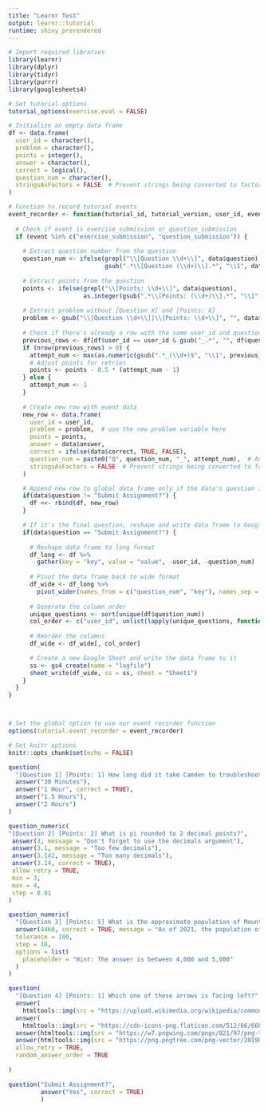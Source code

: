 ```yaml
---
title: "Learnr Test"
output: learnr::tutorial
runtime: shiny_prerendered
---
```


```r

# Import required libraries
library(learnr)
library(dplyr)
library(tidyr)
library(purrr)
library(googlesheets4)

# Set tutorial options
tutorial_options(exercise.eval = FALSE)

# Initialize an empty data frame
df <- data.frame(
  user_id = character(),
  problem = character(),
  points = integer(),
  answer = character(), 
  correct = logical(),
  question_num = character(),
  stringsAsFactors = FALSE  # Prevent strings being converted to factors
)

# Function to record tutorial events
event_recorder <- function(tutorial_id, tutorial_version, user_id, event, data) {
  
  # Check if event is exercise_submission or question_submission
  if (event %in% c("exercise_submission", "question_submission")) {
    
    # Extract question number from the question
    question_num <- ifelse(grepl("\\[Question \\d+\\]", data$question), 
                           gsub(".*\\[Question (\\d+)\\].*", "\\1", data$question), NA)
    
    # Extract points from the question
    points <- ifelse(grepl("\\[Points: \\d+\\]", data$question), 
                     as.integer(gsub(".*\\[Points: (\\d+)\\].*", "\\1", data$question)), 1)
    
    # Extract problem without [Question X] and [Points: X]
    problem <- gsub("\\[Question \\d+\\]|\\[Points: \\d+\\]", "", data$question)
    
    # Check if there's already a row with the same user_id and question_num
    previous_rows <- df[df$user_id == user_id & gsub("_.*", "", df$question_num) == paste0("Q", question_num), ]
    if (nrow(previous_rows) > 0) {
      attempt_num <- max(as.numeric(gsub(".*_(\\d+)$", "\\1", previous_rows$question_num))) + 1
      # Adjust points for retries
      points <- points - 0.5 * (attempt_num - 1)
    } else {
      attempt_num <- 1
    }
    
    # Create new row with event data
    new_row <- data.frame(
      user_id = user_id,
      problem = problem,  # use the new problem variable here
      points = points,
      answer = data$answer, 
      correct = ifelse(data$correct, TRUE, FALSE),
      question_num = paste0("Q", question_num, "_", attempt_num),  # Add "Q" before the question number and "_attempt_num"
      stringsAsFactors = FALSE  # Prevent strings being converted to factors
    )

    # Append new row to global data frame only if the data's question is not "Submit Assignment?"
    if(data$question != "Submit Assignment?") {
      df <<- rbind(df, new_row)
    }

    # If it's the final question, reshape and write data frame to Google Sheets
    if(data$question == "Submit Assignment?") {
      
      # Reshape data frame to long format
      df_long <- df %>% 
        gather(key = "key", value = "value", -user_id, -question_num)
        
      # Pivot the data frame back to wide format
      df_wide <- df_long %>% 
        pivot_wider(names_from = c("question_num", "key"), names_sep = "_", values_from = "value")
      
      # Generate the column order
      unique_questions <- sort(unique(df$question_num))
      col_order <- c("user_id", unlist(lapply(unique_questions, function(i) paste0(i, c("_problem", "_answer", "_correct", "_points")))))
      
      # Reorder the columns
      df_wide <- df_wide[, col_order]

      # Create a new Google Sheet and write the data frame to it
      ss <- gs4_create(name = "logfile")
      sheet_write(df_wide, ss = ss, sheet = "Sheet1")
    }
  }
}



# Set the global option to use our event recorder function
options(tutorial.event_recorder = event_recorder)

# Set knitr options
knitr::opts_chunk$set(echo = FALSE)

```

```r

question(
  "[Question 1] [Points: 1] How long did it take Camden to troubleshoot this when first setting it up?",
  answer("30 Minutes"),
  answer("1 Hour", correct = TRUE),
  answer("1.5 Hours"),
  answer("2 Hours")
)
```

```r

question_numeric(
"[Question 2] [Points: 2] What is pi rounded to 2 decimal points?",
 answer(3, message = "Don't forget to use the decimals argument"),
 answer(3.1, message = "Too few decimals"),
 answer(3.142, message = "Too many decimals"),
 answer(3.14, correct = TRUE),
 allow_retry = TRUE,
 min = 3,
 max = 4,
 step = 0.01
)
```

```r

question_numeric(
  "[Question 3] [Points: 5] What is the approximate population of Mount Vernon?",
  answer(4460, correct = TRUE, message = "As of 2021, the population of Mount Vernon is 4460."),
  tolerance = 100,
  step = 10,
  options = list(
    placeholder = "Hint: The answer is between 4,000 and 5,000"
  )
)
```

```r
question(
  "[Question 4] [Points: 1] Which one of these arrows is facing left?",
  answer(
    htmltools::img(src = "https://upload.wikimedia.org/wikipedia/commons/thumb/5/5e/Small_arrow_pointing_left.svg/440px-Small_arrow_pointing_left.svg.png"), correct = TRUE),
  answer(
    htmltools::img(src = "https://cdn-icons-png.flaticon.com/512/66/66831.png")),
  answer(htmltools::img(src = "https://w7.pngwing.com/pngs/821/97/png-transparent-black-arrow-up-illustration-arrow-desktop-symbol-up-arrow-angle-triangle-sign-thumbnail.png")),
  answer(htmltools::img(src = "https://png.pngtree.com/png-vector/20190419/ourmid/pngtree-vector-down-arrow-icon-png-image_956433.jpg")),
  allow_retry = TRUE,
  random_answer_order = TRUE
  
)
```

```r
question("Submit Assignment?",
         answer("Yes", correct = TRUE)
         )
```